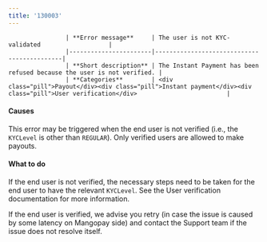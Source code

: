 ```yaml
---
title: '130003'  
---
```



                    | **Error message**     | The user is not KYC-validated                   |
                    |-----------------------|--------------------------------------------|
                    | **Short description** | The Instant Payment has been refused because the user is not verified. |
                    | **Categories**        | <div class="pill">Payout</div><div class="pill">Instant payment</div><div class="pill">User verification</div>                         |
                  

#### Causes  

This error may be triggered when the end user is not verified (i.e., the `KYCLevel` is other than `REGULAR`). Only verified users are allowed to make payouts.  

#### What to do  

If the end user is not verified, the necessary steps need to be taken for the end user to have the relevant `KYCLevel`. See the User verification documentation for more information.  

If the end user is verified, we advise you retry (in case the issue is caused by some latency on Mangopay side) and contact the Support team if the issue does not resolve itself.